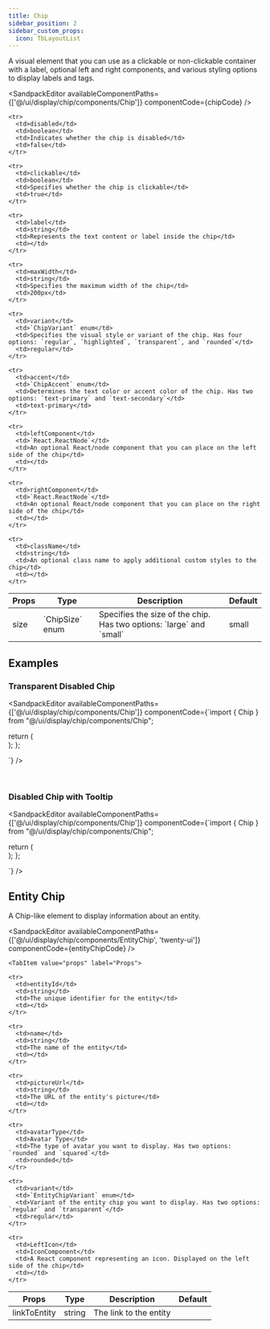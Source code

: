 ```yaml
---
title: Chip
sidebar_position: 2
sidebar_custom_props:
  icon: TbLayoutList
---
```



A visual element that you can use as a clickable or non-clickable container with a label, optional left and right components, and various styling options to display labels and tags.

<Tabs>

<TabItem value="usage" label="Usage" default>

<SandpackEditor
  availableComponentPaths={['@/ui/display/chip/components/Chip']}
  componentCode={chipCode} 
/>
</TabItem>

<TabItem value="props" label="Props">

<table>
  <thead>
    <tr>
      <th>Props</th>
      <th>Type</th>
      <th>Description</th>
      <th>Default</th>
    </tr>
  </thead>

  <tbody>
    <tr>
      <td>size</td>
      <td>`ChipSize` enum</td>
      <td>Specifies the size of the chip. Has two options: `large` and `small`</td>
      <td>small</td>
    </tr>

    <tr>
      <td>disabled</td>
      <td>boolean</td>
      <td>Indicates whether the chip is disabled</td>
      <td>false</td>
    </tr>

    <tr>
      <td>clickable</td>
      <td>boolean</td>
      <td>Specifies whether the chip is clickable</td>
      <td>true</td>
    </tr>

    <tr>
      <td>label</td>
      <td>string</td>
      <td>Represents the text content or label inside the chip</td>
      <td></td>
    </tr>

    <tr>
      <td>maxWidth</td>
      <td>string</td>
      <td>Specifies the maximum width of the chip</td>
      <td>200px</td>
    </tr>

    <tr>
      <td>variant</td>
      <td>`ChipVariant` enum</td>
      <td>Specifies the visual style or variant of the chip. Has four options: `regular`, `highlighted`, `transparent`, and `rounded`</td>
      <td>regular</td>
    </tr>

    <tr>
      <td>accent</td>
      <td>`ChipAccent` enum</td>
      <td>Determines the text color or accent color of the chip. Has two options: `text-primary` and `text-secondary`</td>
      <td>text-primary</td>
    </tr>

    <tr>
      <td>leftComponent</td>
      <td>`React.ReactNode`</td>
      <td>An optional React/node component that you can place on the left side of the chip</td>
      <td></td>
    </tr>

    <tr>
      <td>rightComponent</td>
      <td>`React.ReactNode`</td>
      <td>An optional React/node component that you can place on the right side of the chip</td>
      <td></td>
    </tr>

    <tr>
      <td>className</td>
      <td>string</td>
      <td>An optional class name to apply additional custom styles to the chip</td>
      <td></td>
    </tr>

  </tbody>
</table>

</TabItem>
</Tabs>

## Examples

### Transparent Disabled Chip

<SandpackEditor
  availableComponentPaths={['@/ui/display/chip/components/Chip']}
  componentCode={`import { Chip } from "@/ui/display/chip/components/Chip";

  return (
      <Chip 
      size="large"
      label="Transparent Disabled Chip"
      clickable={false}
      variant="rounded"
      accent="text-secondary"
      leftComponent
      rightComponent
      maxWidth="200px"
      className
      />    
  );
};

`} 
/>

<br/>

### Disabled Chip with Tooltip

<SandpackEditor
  availableComponentPaths={['@/ui/display/chip/components/Chip']}
  componentCode={`import { Chip } from "@/ui/display/chip/components/Chip";
  
  return (
      <Chip 
      size="large"
      label="This is a very long label for a disabled chip that triggers a tooltip when overflowing."
      clickable={false}
      variant="regular"
      accent="text-primary"
      leftComponent
      rightComponent
      maxWidth="200px"
      className
      />    
  );
};

`} 
/>



## Entity Chip 

A Chip-like element to display information about an entity.

<Tabs>
  <TabItem value="usage" label="Usage" default>

<SandpackEditor
  availableComponentPaths={['@/ui/display/chip/components/EntityChip', 'twenty-ui']}
  componentCode={entityChipCode} 
/>
  </TabItem >

    <TabItem value="props" label="Props">
  

  <table>
  <thead>
    <tr>
      <th>Props</th>
      <th>Type</th>
      <th>Description</th>
      <th>Default</th>
    </tr>
  </thead>

  <tbody>
    <tr>
      <td>linkToEntity</td>
      <td>string</td>
      <td>The link to the entity</td>
      <td></td>
    </tr>

    <tr>
      <td>entityId</td>
      <td>string</td>
      <td>The unique identifier for the entity</td>
      <td></td>
    </tr>

    <tr>
      <td>name</td>
      <td>string</td>
      <td>The name of the entity</td>
      <td></td>
    </tr>

    <tr>
      <td>pictureUrl</td>
      <td>string</td>
      <td>The URL of the entity's picture</td>
      <td></td>
    </tr>

    <tr>
      <td>avatarType</td>
      <td>Avatar Type</td>
      <td>The type of avatar you want to display. Has two options: `rounded` and `squared`</td>
      <td>rounded</td>
    </tr>

    <tr>
      <td>variant</td>
      <td>`EntityChipVariant` enum</td>
      <td>Variant of the entity chip you want to display. Has two options: `regular` and `transparent`</td>
      <td>regular</td>
    </tr>

    <tr>
      <td>LeftIcon</td>
      <td>IconComponent</td>
      <td>A React component representing an icon. Displayed on the left side of the chip</td>
      <td></td>
    </tr>

  </tbody>
</table>


  </TabItem>
</Tabs>
